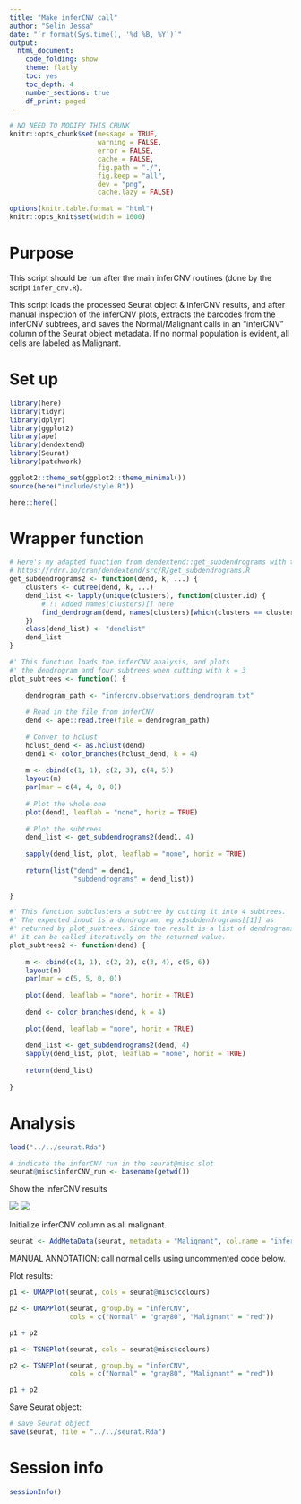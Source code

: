 ```yaml
---
title: "Make inferCNV call"
author: "Selin Jessa"
date: "`r format(Sys.time(), '%d %B, %Y')`"
output:
  html_document:
    code_folding: show
    theme: flatly
    toc: yes
    toc_depth: 4
    number_sections: true
    df_print: paged
---
```


```r

# NO NEED TO MODIFY THIS CHUNK
knitr::opts_chunk$set(message = TRUE,
                      warning = FALSE,
                      error = FALSE,
                      cache = FALSE,
                      fig.path = "./",
                      fig.keep = "all",
                      dev = "png",
                      cache.lazy = FALSE)

options(knitr.table.format = "html") 
knitr::opts_knit$set(width = 1600)

```

# Purpose

This script should be run after the main inferCNV routines (done by the script `infer_cnv.R`).

This script loads the processed Seurat object & inferCNV results, and after manual
inspection of the inferCNV plots, extracts the barcodes from the inferCNV subtrees,
and saves the Normal/Malignant calls in an "inferCNV" column of the Seurat object
metadata. If no normal population is evident, all cells are labeled as Malignant.

# Set up

```r

library(here)
library(tidyr)
library(dplyr)
library(ggplot2)
library(ape)
library(dendextend)
library(Seurat)
library(patchwork)

ggplot2::theme_set(ggplot2::theme_minimal())
source(here("include/style.R"))

here::here()

```

# Wrapper function

```r

# Here's my adapted function from dendextend::get_subdendrograms with the bug fix
# https://rdrr.io/cran/dendextend/src/R/get_subdendrograms.R
get_subdendrograms2 <- function(dend, k, ...) {
    clusters <- cutree(dend, k, ...)
    dend_list <- lapply(unique(clusters), function(cluster.id) {
        # !! Added names(clusters)[] here
        find_dendrogram(dend, names(clusters)[which(clusters == cluster.id)])
    })
    class(dend_list) <- "dendlist"
    dend_list
}

#' This function loads the inferCNV analysis, and plots
#' the dendrogram and four subtrees when cutting with k = 3
plot_subtrees <- function() {
    
    dendrogram_path <- "infercnv.observations_dendrogram.txt"
    
    # Read in the file from inferCNV
    dend <- ape::read.tree(file = dendrogram_path)
    
    # Conver to hclust
    hclust_dend <- as.hclust(dend)
    dend1 <- color_branches(hclust_dend, k = 4)
    
    m <- cbind(c(1, 1), c(2, 3), c(4, 5))
    layout(m)
    par(mar = c(4, 4, 0, 0))
    
    # Plot the whole one
    plot(dend1, leaflab = "none", horiz = TRUE)
    
    # Plot the subtrees
    dend_list <- get_subdendrograms2(dend1, 4)
    
    sapply(dend_list, plot, leaflab = "none", horiz = TRUE)
    
    return(list("dend" = dend1,
                "subdendrograms" = dend_list))
    
}

#' This function subclusters a subtree by cutting it into 4 subtrees.
#' The expected input is a dendrogram, eg x$subdendrograms[[1]] as 
#' returned by plot_subtrees. Since the result is a list of dendrograms,
#' it can be called iteratively on the returned value.
plot_subtrees2 <- function(dend) {
    
    m <- cbind(c(1, 1), c(2, 2), c(3, 4), c(5, 6))
    layout(m)
    par(mar = c(5, 5, 0, 0))
    
    plot(dend, leaflab = "none", horiz = TRUE)
    
    dend <- color_branches(dend, k = 4)
    
    plot(dend, leaflab = "none", horiz = TRUE)
    
    dend_list <- get_subdendrograms2(dend, 4)
    sapply(dend_list, plot, leaflab = "none", horiz = TRUE)
    
    return(dend_list)
    
}

```

# Analysis

```r

load("../../seurat.Rda")

# indicate the inferCNV run in the seurat@misc slot
seurat@misc$inferCNV_run <- basename(getwd())

```

Show the inferCNV results

![](infercnv.png)
![](infercnv_custom.png)

Initialize inferCNV column as all malignant.

```r

seurat <- AddMetaData(seurat, metadata = "Malignant", col.name = "inferCNV")

```

MANUAL ANNOTATION: call normal cells using uncommented code below.

<!-- ```{r call_normal, fig.keep = "none"} -->

<!-- subtrees <- plot_subtrees() -->

<!-- plot(subtrees$subdendrograms[[1]], leaflab = "none", horiz = TRUE) -->
<!-- plot(subtrees$subdendrograms[[2]], leaflab = "none", horiz = TRUE) -->

<!-- normal_barcodes <- c(labels(subtrees$subdendrograms[[1]]), -->
<!--                      labels(subtrees$subdendrograms[[2]])) -->

<!-- length(normal_barcodes) -->

<!-- seurat@meta.data[normal_barcodes, ]$inferCNV <- "Normal" -->

<!-- ``` -->

Plot results:

```r

p1 <- UMAPPlot(seurat, cols = seurat@misc$colours)

p2 <- UMAPPlot(seurat, group.by = "inferCNV",
               cols = c("Normal" = "gray80", "Malignant" = "red"))

p1 + p2

```

```r

p1 <- TSNEPlot(seurat, cols = seurat@misc$colours)

p2 <- TSNEPlot(seurat, group.by = "inferCNV",
               cols = c("Normal" = "gray80", "Malignant" = "red"))

p1 + p2

```


Save Seurat object:

```r

# save Seurat object
save(seurat, file = "../../seurat.Rda")

```

# Session info

```r

sessionInfo()

```
